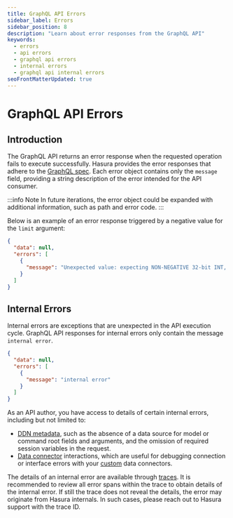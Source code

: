 ```yaml
---
title: GraphQL API Errors
sidebar_label: Errors
sidebar_position: 8
description: "Learn about error responses from the GraphQL API"
keywords:
  - errors
  - api errors
  - graphql api errors
  - internal errors
  - graphql api internal errors
seoFrontMatterUpdated: true
---
```


# GraphQL API Errors

## Introduction

The GraphQL API returns an error response when the requested operation fails to execute successfully. Hasura provides
the error responses that adhere to the [GraphQL spec](https://spec.graphql.org/October2021/#sec-Errors). Each error
object contains only the `message` field, providing a string description of the error intended for the API consumer.

:::info Note In future iterations, the error object could be expanded with additional information, such as path and
error code. :::

Below is an example of an error response triggered by a negative value for the `limit` argument:

```json
{
  "data": null,
  "errors": [
    {
      "message": "Unexpected value: expecting NON-NEGATIVE 32-bit INT, but found: -10"
    }
  ]
}
```

## Internal Errors

Internal errors are exceptions that are unexpected in the API execution cycle. GraphQL API responses for internal errors
only contain the message `internal error`.

```json
{
  "data": null,
  "errors": [
    {
      "message": "internal error"
    }
  ]
}
```

As an API author, you have access to details of certain internal errors, including but not limited to:

- [DDN metadata](/supergraph-modeling/overview), such as the absence of a data source for model or command root fields
  and arguments, and the omission of required session variables in the request.
- [Data connector](/connectors/overview) interactions, which are useful for debugging connection or interface errors
  with your [custom](/connectors/build-your-own-connector) data connectors.

The details of an internal error are available through [traces](/observability/traces). It is recommended to review all
error spans within the trace to obtain details of the internal error. If still the trace does not reveal the details,
the error may originate from Hasura internals. In such cases, please reach out to Hasura support with the trace ID.
